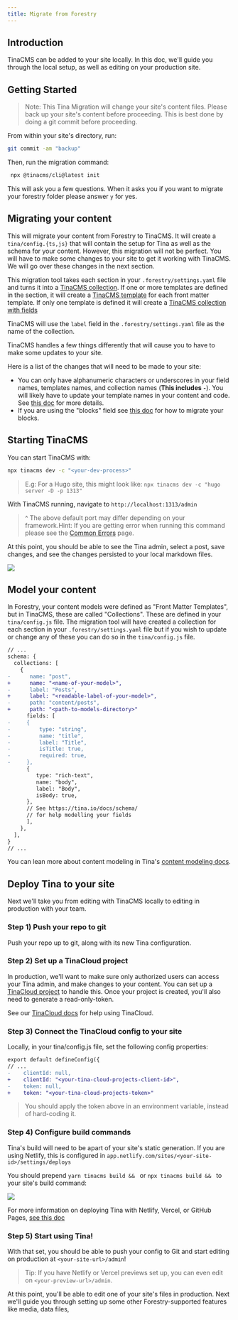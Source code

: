```yaml
---
title: Migrate from Forestry
---
```


## Introduction

TinaCMS can be added to your site locally. In this doc, we'll guide you through the local setup, as well as editing on your production site.

<Youtube embedSrc="https://www.youtube.com/embed/OHY8PyeLK1g" />

## Getting Started

> Note: This Tina Migration will change your site's content files. Please back up your site's content before proceeding. This is best done by doing a git commit before proceeding.

From within your site's directory, run:

```bash
git commit -am "backup"
```

Then, run the migration command:

```bash
 npx @tinacms/cli@latest init
```

This will ask you a few questions. When it asks you if you want to migrate your forestry folder please answer `y` for yes.

## Migrating your content

This will migrate your content from Forestry to TinaCMS. It will create a `tina/config.{ts,js}` that will contain the setup for Tina as well as the schema for your content. However, this migration will not be perfect. You will have to make some changes to your site to get it working with TinaCMS. We will go over these changes in the next section.

This migration tool takes each section in your `.forestry/settings.yaml` file and turns it into a [TinaCMS collection](http://localhost:3000/docs/schema/#defining-collections). If one or more templates are defined in the section, it will create a [TinaCMS template](/docs/reference/templates/) for each front matter template. If only one template is defined it will create a [TinaCMS collection with fields](/docs/reference/collections/#basic-example)

TinaCMS will use the `label` field in the `.forestry/settings.yaml` file as the name of the collection.

TinaCMS handles a few things differently that will cause you to have to make some updates to your site.

Here is a list of the changes that will need to be made to your site:

- You can only have alphanumeric characters or underscores in your field names, templates names, and collection names (**This includes `-`**). You will likely have to update your template names in your content and code. See [this doc](/docs/forestry/common-errors/#migrating-fields-with-non-alphanumeric-characters) for more details.
- If you are using the "blocks" field see [this doc](/docs/forestry/common-errors/#migrating-blocks) for how to migrate your blocks.

## Starting TinaCMS

You can start TinaCMS with:

```bash
npx tinacms dev -c "<your-dev-process>"
```

> E.g: For a Hugo site, this might look like: `npx tinacms dev -c "hugo server -D -p 1313"`

With TinaCMS running, navigate to `http://localhost:1313/admin`

> ^ The above default port may differ depending on your framework.Hint: If you are getting error when running this command please see the [Common Errors](/docs/forestry/common-errors) page.

At this point, you should be able to see the Tina admin, select a post, save changes, and see the changes persisted to your local markdown files.

![](/img/hugo-tina-admin-screenshot.png)

## Model your content

In Forestry, your content models were defined as "Front Matter Templates", but in TinaCMS, these are called "Collections". These are defined in your `tina/config.js` file. The migration tool will have created a collection for each section in your `.forestry/settings.yaml` file but if you wish to update or change any of these you can do so in the `tina/config.js` file.

```diff
// ...
schema: {
  collections: [
    {
-      name: "post",
+      name: "<name-of-your-model>",
-      label: "Posts",
+      label: "<readable-label-of-your-model>",
-      path: "content/posts",
+      path: "<path-to-models-directory>"
      fields: [
-     {
-         type: "string",
-         name: "title",
-         label: "Title",
-         isTitle: true,
-         required: true,
-     },
      {
         type: "rich-text",
         name: "body",
         label: "Body",
         isBody: true,
      },
      // See https://tina.io/docs/schema/
      // for help modelling your fields
      ],
    },
  ],
}
// ...
```

You can lean more about content modeling in Tina's [content modeling docs](https://tina.io/docs/schema/).

## Deploy Tina to your site

Next we'll take you from editing with TinaCMS locally to editing in production with your team.

### Step 1) Push your repo to git

Push your repo up to git, along with its new Tina configuration.

### Step 2) Set up a TinaCloud project

In production, we'll want to make sure only authorized users can access your Tina admin, and make changes to your content. You can set up a [TinaCloud project](https://app.tina.io/) to handle this.
Once your project is created, you'll also need to generate a read-only-token.

See our [TinaCloud docs](https://tina.io/docs/tina-cloud/) for help using TinaCloud.

### Step 3) Connect the TinaCloud config to your site

Locally, in your tina/config.js file, set the following config properties:

```diff
export default defineConfig({
// ...
-    clientId: null,
+    clientId: "<your-tina-cloud-projects-client-id>",
-    token: null,
+    token: "<your-tina-cloud-projects-token>"
```

> You should apply the token above in an environment variable, instead of hard-coding it.

### Step 4) Configure build commands

Tina's build will need to be apart of your site's static generation.
If you are using Netlify, this is configured in `app.netlify.com/sites/<your-site-id>/settings/deploys`

You should prepend `yarn tinacms build && ` or `npx tinacms build && ` to your site's build command:

![](/img/docs/forestry-migration/build-settings.png)

For more information on deploying Tina with Netlify, Vercel, or GitHub Pages, [see this doc](/docs/tina-cloud/overview/#deploying-your-site-with-the-tinacms-admin)

### Step 5) Start using Tina!

With that set, you should be able to push your config to Git and start editing on production at `<your-site-url>/admin`!

> Tip: If you have Netlify or Vercel previews set up, you can even edit on `<your-preview-url>/admin`.

At this point, you'll be able to edit one of your site's files in production. Next we'll guide you through setting up some other Forestry-supported features like media, data files,
